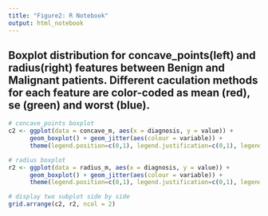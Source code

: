 ---
title: "Figure2: R Notebook"
output: html_notebook
---
## Boxplot distribution for concave_points(left) and radius(right) features between Benign and Malignant patients. Different caculation methods for each feature are color-coded as mean (red), se (green) and worst (blue).

```{r}
# concave_points boxplot
c2 <- ggplot(data = concave_m, aes(x = diagnosis, y = value)) + 
      geom_boxplot() + geom_jitter(aes(colour = variable)) + 
      theme(legend.position=c(0,1), legend.justification=c(0,1), legend.background=element_blank())

# radius boxplot
r2 <- ggplot(data = radius_m, aes(x = diagnosis, y = value)) + 
      geom_boxplot() + geom_jitter(aes(colour = variable)) + 
      theme(legend.position=c(0,1), legend.justification=c(0,1), legend.background=element_blank())

# display two subplot side by side
grid.arrange(c2, r2, ncol = 2)
```
